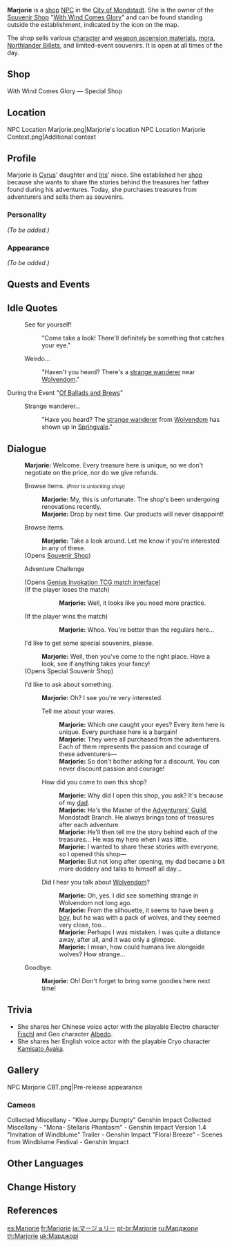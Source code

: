{{Meta
<!-- REMOVE THIS TEMPLATE AFTER ADDING MISSING INFO -->
|missing_NPC_profile  = yes
}}
{{Character Infobox
|image            = NPC Marjorie.png
|type             = NPC
|region           = Mondstadt
|affiliation      = With Wind Comes Glory
|title            = Owner, With Wind Comes Glory
|voiceEN          = {{w|Erica Mendez}}<ref>YouTube: [https://youtu.be/NkR-C694T8k?t=2222 EN VA Self Announcement] (Timestamp: 37m 15s)</ref>
|voiceJP          = [http://amuleto.jp/talents/nakatomimana.html Nakatomi Mana ({{ja|中臣 真菜}})]<ref>Twitter: [https://twitter.com/nakatommy_mana JP VA's Bio]</ref>
|father           = Cyrus
|relative         = Iris (Dragonspine Adventurer Camp)
|relativeNote     = Aunt
}}
'''Marjorie''' is a [[shop]] [[NPC]] in the [[City of Mondstadt]]. She is the owner of the [[Souvenir Shop]] "[[With Wind Comes Glory]]" and can be found standing outside the establishment, indicated by the {{DIcon|Souvenir}} icon on the map.

The shop sells various [[Character Ascension Materials|character]] and [[Weapon Ascension Materials|weapon ascension materials]], [[mora]], [[Northlander Billets]], and limited-event souvenirs. It is open at all times of the day.

==Shop==
{{Shop/Header|currency=Anemo Sigil|total=1|vendor=Marjorie}}
{{Shop|Agnidus Agate Sliver|10|6|total=1}}
{{Shop|Varunada Lazurite Sliver|10|6|total=1}}
{{Shop|Vayuda Turquoise Sliver|10|6|total=1}}
{{Shop|Shivada Jade Sliver|10|6|total=1}}
{{Shop|Prithiva Topaz Sliver|10|6|total=1}}
{{Shop|Vajrada Amethyst Sliver|10|6|total=1}}
{{Shop|Tile of Decarabian's Tower|4|3|total=1}}
{{Shop|Boreal Wolf's Milk Tooth|4|3|total=1}}
{{Shop|Fetters of the Dandelion Gladiator|4|3|total=1}}
{{Shop|Memory of Roving Gales|225|1|total=1}}
{{Shop|Northlander Sword Billet|225|1|total=1}}
{{Shop|Mora|1|60|total=1|x=1,600}}
{{Shop|Mora|2|inf=1|total=1|x=1,600}}
{{Shop/Footer|total=906+}}

;With Wind Comes Glory &mdash; Special Shop
{{Shop/Header|total=1|vendor=Marjorie}}
{{Shop|Windblume Festival Commemorative Balloon|150,000|1|total=1}}
{{Shop|Windsong Lyre|150,000|1|total=1}}
{{Shop|Wind-Blessed Harpastum|150,000|1|total=1}}
{{Shop/Footer|total=450,000}}

==Location==
<gallery>
NPC Location Marjorie.png|Marjorie's location
NPC Location Marjorie Context.png|Additional context
</gallery>

==Profile==
<!--detailed story/lore information goes here-->
Marjorie is [[Cyrus]]' daughter and [[Iris (Dragonspine Adventurer Camp)|Iris]]' niece. She established her [[shop]] because she wants to share the stories behind the treasures her father found during his adventures.  Today, she purchases treasures from adventurers and sells them as souvenirs.

===Personality===
''(To be added.)''

===Appearance===
''(To be added.)''

==Quests and Events==
{{Quests and Events}}

==Idle Quotes==
{{Dialogue start}}
: {{DIcon|Idle}} See for yourself!
:: {{A|VO Marjorie 01.ogg}} "Come take a look! There'll definitely be something that catches your eye."
: {{DIcon|Idle}} Weirdo...
:: {{A|VO Marjorie 02.ogg}} "Haven't you heard? There's a [[Razor|strange wanderer]] near [[Wolvendom]]."
{{Dialogue end}}

;During the Event "[[Of Ballads and Brews]]"
{{Dialogue start}}
: {{DIcon|Idle}} Strange wanderer...
:: {{A|VO Marjorie Of Ballads and Brews 01.ogg}} "Have you heard? The [[Razor|strange wanderer]] from [[Wolvendom]] has shown up in [[Springvale]]."
{{Dialogue end}}

==Dialogue==
{{Dialogue start}}
:'''Marjorie:''' Welcome. Every treasure here is unique, so we don't negotiate on the price, nor do we give refunds.
:{{DIcon}} Browse items. <small>''(Prior to unlocking shop)''</small><!--Exact condition?-->
::'''Marjorie:''' My, this is unfortunate. The shop's been undergoing renovations recently.
::'''Marjorie:''' Drop by next time. Our products will never disappoint!
:{{DIcon|Souvenir}} Browse items.
::'''Marjorie:''' Take a look around. Let me know if you're interested in any of these.
:;(Opens [[Souvenir Shop]])
:{{DIcon|TCG}} Adventure Challenge
:;(Opens [[Genius Invokation TCG/Stage/Marjorie/I've Got You in My Sights|Genius Invokation TCG match interface]])
:;(If the player loses the match)
:::'''Marjorie:''' Well, it looks like you need more practice.
:;(If the player wins the match)
:::'''Marjorie:''' Whoa. You're better than the regulars here...
:{{DIcon|Special Souvenir}} I'd like to get some special souvenirs, please.
::'''Marjorie:''' Well, then you've come to the right place. Have a look, see if anything takes your fancy!
:;(Opens Special Souvenir Shop)
:{{DIcon}} I'd like to ask about something.
::'''Marjorie:''' Oh? I see you're very interested.
::{{DIcon}} Tell me about your wares.
:::'''Marjorie:''' Which one caught your eyes? Every item here is unique. Every purchase here is a bargain!
:::'''Marjorie:''' They were all purchased from the adventurers. Each of them represents the passion and courage of these adventurers&mdash;
:::'''Marjorie:''' So don't bother asking for a discount. You can never discount passion and courage!
::{{DIcon}} How did you come to own this shop?
:::'''Marjorie:''' Why did I open this shop, you ask? It's because of my [[Cyrus|dad]].
:::'''Marjorie:''' He's the Master of the [[Adventurers' Guild]], Mondstadt Branch. He always brings tons of treasures after each adventure.
:::'''Marjorie:''' He'll then tell me the story behind each of the treasures... He was my hero when I was little.
:::'''Marjorie:''' I wanted to share these stories with everyone, so I opened this shop&mdash;
:::'''Marjorie:''' But not long after opening, my dad became a bit more doddery and talks to himself all day...
::{{DIcon}} Did I hear you talk about [[Wolvendom]]?
:::'''Marjorie:''' Oh, yes. I did see something strange in Wolvendom not long ago.
:::'''Marjorie:''' From the silhouette, it seems to have been [[Razor|a boy]], but he was with a pack of wolves, and they seemed very close, too...
:::'''Marjorie:''' Perhaps I was mistaken. I was quite a distance away, after all, and it was only a glimpse.
:::'''Marjorie:''' I mean, how could humans live alongside wolves? How strange...
:{{DIcon}} Goodbye.
::'''Marjorie:''' Oh! Don't forget to bring some goodies here next time!
{{Dialogue end}}

==Trivia==
* She shares her Chinese voice actor with the playable Electro character [[Fischl]] and Geo character [[Albedo]].
* She shares her English voice actor with the playable Cryo character [[Kamisato Ayaka]].

==Gallery==
<gallery>
NPC Marjorie CBT.png|Pre-release appearance
</gallery>

===Cameos===
<gallery>
Collected Miscellany - "Klee Jumpy Dumpty" Genshin Impact
Collected Miscellany - "Mona- Stellaris Phantasm" - Genshin Impact
Version 1.4 "Invitation of Windblume" Trailer - Genshin Impact
"Floral Breeze" - Scenes from Windblume Festival - Genshin Impact
</gallery>

==Other Languages==
{{Other Languages
|default_hidden = 1
|en      = Marjorie
|zhs     = 玛乔丽
|zhs_rm  = Mǎqiáolì
|zht     = 瑪喬麗
|zht_rm  = Mǎqiáolì
|ja      = マージョリー
|ja_rm   = Maajorii
|ko      = 마죠리
|ko_rm   = Majyori
|es      = Marjorie
|fr      = Marjorie
|ru      = Марджори
|th      = Marjorie
|vi      = Marjorie
|de      = Marjorie
|id      = Marjorie
|pt      = Marjorie
|tr      = Marjorie
|it      = Marjorie
}}

==Change History==
{{Change History|1.0}}

==References==
{{Reflist}}

[[es:Marjorie]]
[[fr:Marjorie]]
[[ja:マージョリー]]
[[pt-br:Marjorie]]
[[ru:Марджори]]
[[th:Marjorie]]
[[uk:Марджорі]]